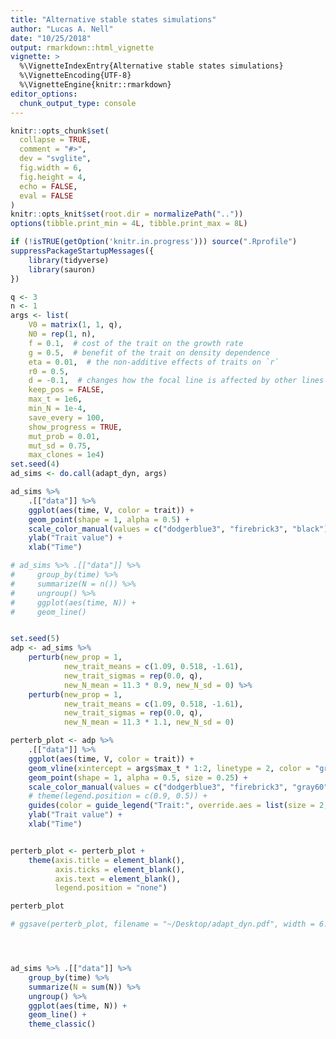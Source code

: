 ```yaml
---
title: "Alternative stable states simulations"
author: "Lucas A. Nell"
date: "10/25/2018"
output: rmarkdown::html_vignette
vignette: >
  %\VignetteIndexEntry{Alternative stable states simulations}
  %\VignetteEncoding{UTF-8}
  %\VignetteEngine{knitr::rmarkdown}
editor_options: 
  chunk_output_type: console
---
```


```r
knitr::opts_chunk$set(
  collapse = TRUE,
  comment = "#>",
  dev = "svglite", 
  fig.width = 6,
  fig.height = 4,
  echo = FALSE,
  eval = FALSE
)
knitr::opts_knit$set(root.dir = normalizePath(".."))
options(tibble.print_min = 4L, tibble.print_max = 8L)
```
```r
if (!isTRUE(getOption('knitr.in.progress'))) source(".Rprofile")
suppressPackageStartupMessages({
    library(tidyverse)
    library(sauron)
})
```


```r

q <- 3
n <- 1
args <- list(
    V0 = matrix(1, 1, q),
    N0 = rep(1, n),
    f = 0.1,  # cost of the trait on the growth rate
    g = 0.5,  # benefit of the trait on density dependence
    eta = 0.01,  # the non-additive effects of traits on `r`
    r0 = 0.5,
    d = -0.1,  # changes how the focal line is affected by other lines' trait values
    keep_pos = FALSE,
    max_t = 1e6,
    min_N = 1e-4,
    save_every = 100,
    show_progress = TRUE,
    mut_prob = 0.01,
    mut_sd = 0.75,
    max_clones = 1e4)
set.seed(4)
ad_sims <- do.call(adapt_dyn, args)

ad_sims %>%
    .[["data"]] %>% 
    ggplot(aes(time, V, color = trait)) +
    geom_point(shape = 1, alpha = 0.5) +
    scale_color_manual(values = c("dodgerblue3", "firebrick3", "black")) +
    ylab("Trait value") +
    xlab("Time")
```


```r
# ad_sims %>% .[["data"]] %>% 
#     group_by(time) %>% 
#     summarize(N = n()) %>% 
#     ungroup() %>% 
#     ggplot(aes(time, N)) +
#     geom_line()


set.seed(5)
adp <- ad_sims %>%
    perturb(new_prop = 1,
            new_trait_means = c(1.09, 0.518, -1.61),
            new_trait_sigmas = rep(0.0, q),
            new_N_mean = 11.3 * 0.9, new_N_sd = 0) %>%
    perturb(new_prop = 1,
            new_trait_means = c(1.09, 0.518, -1.61),
            new_trait_sigmas = rep(0.0, q),
            new_N_mean = 11.3 * 1.1, new_N_sd = 0)

perterb_plot <- adp %>%
    .[["data"]] %>%
    ggplot(aes(time, V, color = trait)) +
    geom_vline(xintercept = args$max_t * 1:2, linetype = 2, color = "gray80") +
    geom_point(shape = 1, alpha = 0.5, size = 0.25) +
    scale_color_manual(values = c("dodgerblue3", "firebrick3", "gray60")) +
    # theme(legend.position = c(0.9, 0.5)) +
    guides(color = guide_legend("Trait:", override.aes = list(size = 2, alpha = 1))) +
    ylab("Trait value") +
    xlab("Time")


perterb_plot <- perterb_plot +
    theme(axis.title = element_blank(),
          axis.ticks = element_blank(),
          axis.text = element_blank(),
          legend.position = "none")

perterb_plot

# ggsave(perterb_plot, filename = "~/Desktop/adapt_dyn.pdf", width = 6.5, height = 4)




ad_sims %>% .[["data"]] %>% 
    group_by(time) %>% 
    summarize(N = sum(N)) %>% 
    ungroup() %>% 
    ggplot(aes(time, N)) +
    geom_line() +
    theme_classic()



```




